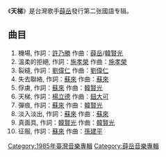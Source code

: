 {{Album infobox | <!-- See Wikipedia:WikiProject_Albums -->
|  Name        = 天梯
|  Type        = [[專輯|專輯]]
|  Artist      = [[薛岳_(歌手)|薛岳]]
|  Cover       = c712a0db741d201e.jpg
|  Background  = 
|  Released    = 1985年6月
|  Genre       = [[華語流行音樂|華語流行音樂]]
|  Label       = [[拍譜唱片|拍譜唱片]]
|  Producer    = 薛岳
|  Last album  = [[搖滾舞台|搖滾舞台]]<br />（1984）
|  This album  = '''天梯'''<br />（1985）
|  Next album  = [[不要在街上吻我|不要在街上吻我]]<br />（1986）
}}

《'''天梯'''》是台灣歌手[[薛岳_(歌手)|薛岳]]發行第二张國語专辑。

== 曲目 ==
#機場, 作詞：[[許乃勝|許乃勝]] 作曲：[[薛岳|薛岳]]/[[韓賢光|韓賢光]]
#溫柔的拒絕, 作詞：[[施孝榮|施孝榮]] 作曲：[[施孝榮|施孝榮]]
#裂縫, 作詞：[[劉偉仁|劉偉仁]] 作曲：[[劉偉仁|劉偉仁]]
#失去聯絡, 作詞：[[蘇來|蘇來]] 作曲：[[蘇來|蘇來]]
#俘虜, 作詞：[[蘇來|蘇來]] 作曲：[[韓賢光|韓賢光]]
#天梯, 作詞：[[楊立德|楊立德]] 作曲：[[鈕大可|鈕大可]]
#彈痕, 作詞：[[蘇來|蘇來]] 作曲：[[韓賢光|韓賢光]]
#淡入淡出, 作詞：[[蘇來|蘇來]] 作曲：[[蘇來|蘇來]]
#真面具, 作詞：[[韓賢光|韓賢光]] 作曲：[[韓賢光|韓賢光]]
#征服, 作詞：[[蘇來|蘇來]] 作曲：[[孫建平|孫建平]]

{{Album-stub}}

[[Category:1985年臺灣音樂專輯|Category:1985年臺灣音樂專輯]]
[[Category:薛岳音樂專輯|Category:薛岳音樂專輯]]